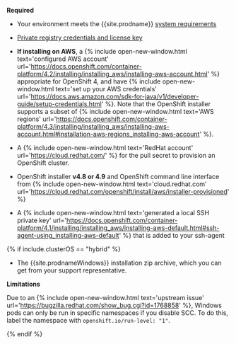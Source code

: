 **Required**

- Your environment meets the {{site.prodname}} [system requirements]({{site.baseurl}}/getting-started/openshift/requirements)

- [Private registry credentials and license key]({{site.baseurl}}/getting-started/calico-enterprise)

- **If installing on AWS**, a {% include open-new-window.html text='configured AWS account' url='https://docs.openshift.com/container-platform/4.2/installing/installing_aws/installing-aws-account.html' %} appropriate for OpenShift 4,
  and have {% include open-new-window.html text='set up your AWS credentials' url='https://docs.aws.amazon.com/sdk-for-java/v1/developer-guide/setup-credentials.html' %}. Note that the OpenShift installer supports a subset of {% include open-new-window.html text='AWS regions' url='https://docs.openshift.com/container-platform/4.3/installing/installing_aws/installing-aws-account.html#installation-aws-regions_installing-aws-account' %}.

- A {% include open-new-window.html text='RedHat account' url='https://cloud.redhat.com/' %} for the pull secret to provision an OpenShift cluster.

- OpenShift installer **v4.8 or 4.9** and OpenShift command line interface from {% include open-new-window.html text='cloud.redhat.com' url='https://cloud.redhat.com/openshift/install/aws/installer-provisioned' %}

- A {% include open-new-window.html text='generated a local SSH private key' url='https://docs.openshift.com/container-platform/4.1/installing/installing_aws/installing-aws-default.html#ssh-agent-using_installing-aws-default' %} that is added to your ssh-agent

{% if include.clusterOS == "hybrid" %}
- The {{site.prodnameWindows}} installation zip archive, which you can get from your support representative.

**Limitations**

Due to an {% include open-new-window.html text='upstream issue' url='https://bugzilla.redhat.com/show_bug.cgi?id=1768858' %}, Windows pods can only be run in specific namespaces if you disable SCC.
To do this, label the namespace with `openshift.io/run-level: "1"`.

{% endif %}
